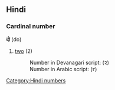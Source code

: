 ==Hindi==
===Cardinal number===
'''दो''' (do)
#[[two]] (2)
#:Number in Devanagari script: (२)
#:Number in Arabic script: (٢)
[[Category:Hindi numbers]]